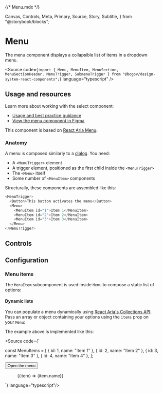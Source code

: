 {/* Menu.mdx */}

  Canvas,
  Controls,
  Meta,
  Primary,
  Source,
  Story,
  Subtitle,
} from "@storybook/blocks";


<Meta of={MenuStories} />

# Menu

<Subtitle>
  The menu component displays a collapsible list of items in a dropdown menu.
</Subtitle>

<Source
  code={`import { Menu, MenuItem, MenuSection, MenuSectionHeader, MenuTrigger, SubmenuTrigger } from "@bcgov/design-system-react-components";`}
  language="typescript"
/>

## Usage and resources

Learn more about working with the select component:

- [Usage and best practice guidance](https://www2.gov.bc.ca/gov/content?id=94129932F3384565A638034B69E0C943)
- [View the menu component in Figma](https://www2.gov.bc.ca/gov/content?id=8E36BE1D10E04A17B0CD4D913FA7AC43#designers)

This component is based on [React Aria Menu](https://react-spectrum.adobe.com/react-aria/Menu.html).

### Anatomy

A menu is composed similarly to a [dialog](/docs/components-dialogs--docs). You need:

- A `<MenuTrigger>` element
- A trigger element, positioned as the first child inside the `<MenuTrigger>`
- The `<Menu>` itself
- Some number of `<MenuItem>` components

Structurally, these components are assembled like this:

```javascript
<MenuTrigger>
  <Button>This button activates the menu</Button>
  <Menu>
    <MenuItem id="1">Item 1</MenuItem>
    <MenuItem id="2">Item 2</MenuItem>
    <MenuItem id="3">Item 3</MenuItem>
  </Menu>
</MenuTrigger>
```

## Controls

<Primary of={MenuStories} />
<Controls of={MenuStories.MenuTemplate} />

## Configuration

### Menu items

The `MenuItem` subcomponent is used inside `Menu` to compose a static list of options:

<Primary of={MenuItemStories} />
<Controls of={MenuItemStories.MenuItemTemplate} />

#### Dynamic lists

You can populate a menu dynamically using [React Aria's Collections API](https://react-spectrum.adobe.com/react-aria/collections.html). Pass an array or object containing your options using the `items` prop on your `Menu`:

<Canvas of={MenuStories.MenuWithDynamicItems} />

The example above is implemented like this:

<Source code={`

const MenuItems = [
{ id: 1, name: "Item 1" },
{ id: 2, name: "Item 2" },
{ id: 3, name: "Item 3" },
{ id: 4, name: "Item 4" },
];

<MenuTrigger>
  <Button>Open the menu</Button>
  <Menu items={MenuItems}>
    {(item) => <MenuItem id={item.id}>{item.name}</MenuItem>}
  </Menu>
</MenuTrigger>

`} language="typescript"/>
